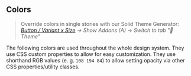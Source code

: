 
<Meta title="Packages/Tokens/Preview/Colors" />

## Colors

> Override colors in single stories with our Solid Theme Generator: _[Button / Variant x Size](../?path=/story/components-sd-button--variant-and-size) → Show Addons (A) → Switch to tab "🎨 Theme"_

The following colors are used throughout the whole design system. They use CSS custom properties to allow for easy customization.
They use shorthand RGB values (e. g. `108 194 84`) to allow setting opacity via other CSS properties/utility classes.

<ColorPalette>
  <ColorItem
    title="Primary"
    subtitle="--sd-color-primary-{shade}"
    colors={getColorItems('background-color', 'primary', theme.base)}
  />
  <ColorItem
    title="Accent"
    subtitle="--sd-color-accent-{shade}"
    colors={getColorItems('background-color', 'accent', theme.base)}
  />
  <ColorItem
    title="Neutral"
    subtitle="--sd-color-neutral-{shade}"
    colors={getColorItems('background-color', 'neutral', theme.base)}
  />
  <ColorItem
    title="Status"
    subtitle="--sd-color-{color}"
    colors={{
      ...getColorItems('background-color', 'success', theme.base),
      ...getColorItems('background-color', 'warning', theme.base),
      ...getColorItems('background-color', 'info', theme.base)
    }}
  />
  <ColorItem
    title="Status"
    subtitle="--sd-color-error-{color}"
    colors={getColorItems('background-color', 'error', theme.base)}
  />
  <ColorItem
    title="Risk"
    subtitle="--sd-color-{color}"
    colors={{
      ...getColorItems('fill', 'risk-low', theme.base),
      ...getColorItems('fill', 'risk-moderate', theme.base),
      ...getColorItems('fill', 'risk-increased', theme.base),
      ...getColorItems('fill', 'risk-high', theme.base),
      ...getColorItems('fill', 'risk-veryhigh', theme.base)
    }}
  />
  <ColorItem
    title="Additional"
    subtitle="--sd-color-{color}"
    colors={{
      ...getColorItems('text-color', 'black', theme.base),
      ...getColorItems('text-color', 'white', theme.base)
    }}
  />
</ColorPalette>
